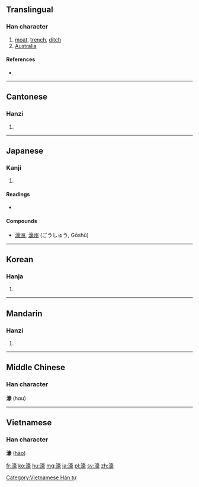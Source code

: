==Translingual==

===Han character===
{{Han char|rn=85|rad=水|as=14|sn=17|four=3013<sub>2</sub>|canj=水卜口人 (EYRO)}}

# [[moat]], [[trench]], [[ditch]]
# [[Australia]]

====References====
* {{Han ref|kx=0656.060|dkj=18502|dj=1066.110|hdz=31771.090|uh=6FE0|ud=28640|bh=C0DA|bd=49370}}

----

==Cantonese==

===Hanzi===
{{yue-hanzi|jyut=|y=hou4}}

# {{defn|Cantonese|sort=水14}}

----

==Japanese==

===Kanji===
{{ja-kanji|grade=|rs=水14}}

# {{defn|Japanese|sort=水14}}

====Readings====
* {{ja-readings|on=[[ごう]] (gō)|kun=[[ほり]] (hori)}}

====Compounds====
* [[濠洲]], [[濠州]] (ごうしゅう, Gōshū)

----

==Korean==

===Hanja===
{{ko-hanja|hangeul=호|eumhun=|rv=ho|mr=ho|y=ho}}

# {{defn|Korean|sort=水14}}

----

==Mandarin==

===Hanzi===
{{cmn-hanzi|pin=[[ér]] ([[er2]]), [[háo]] ([[hao2]]), [[nuán]] ([[nuan2]]), [[nuò]] ([[nuo4]]), [[ruǎn]] ([[ruan3]])|wg=erh<sup>2</sup>, hao<sup>2</sup>, nuan<sup>2</sup>, no<sup>4</sup>, juan<sup>3</sup>}}
#{{defn|Mandarin|sort=水14}}

----

==Middle Chinese==
===Han character===
'''濠''' (hɑu)<!--note: the vowel "ɑ" is an IPA symbol and, thus, is different from the vowel "a"-->

----

==Vietnamese==
===Han character===
'''濠''' ([[hào]])

[[Category:Vietnamese Hán tự]]

[[fr:濠]]
[[ko:濠]]
[[hu:濠]]
[[mg:濠]]
[[ja:濠]]
[[pl:濠]]
[[sv:濠]]
[[zh:濠]]